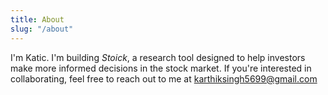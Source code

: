 ```yaml
---
title: About
slug: "/about"
---
```


I'm Katic. I'm building *Stoick*, a research tool designed to help investors make more informed decisions in the stock market. If you're interested in collaborating, feel free to reach out to me at karthiksingh5699@gmail.com


